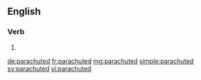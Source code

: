==English==

===Verb===
{{head|en|verb form}}

# {{en-past of|parachute}}

[[de:parachuted]]
[[fr:parachuted]]
[[mg:parachuted]]
[[simple:parachuted]]
[[sv:parachuted]]
[[vi:parachuted]]